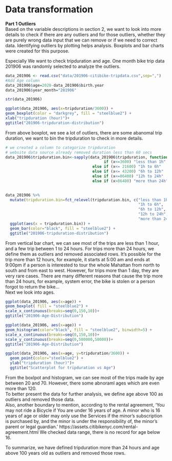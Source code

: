 # Data transformation

**Part 1 Outliers **  
Based on the variable descriptions in section 2, we want to look into more details to check if there are any outliers and for those outliers, whether they are purely wrong data input that we can remove or if we need to correct data. Identifying outliers by plotting helps analysis. Boxplots and bar charts were created for this purpose.  
 
\newline
Especially We want to check tripduration and age. One month bike trip data 201906 was randomly selected to analyze the outliers.


```{r}
data_201906 <- read.csv("data/201906-citibike-tripdata.csv",sep=",")
#Add Age column
data_201906$age=2020-data_201906$birth.year
data_201906$year_month="201906"

str(data_201906)
```

```{r}
ggplot(data_201906, aes(x=tripduration/3600)) +
geom_boxplot(color = "darkgrey", fill = "steelblue2") +
xlab("tripduration (hour)")+
ggtitle("201906-tripduration-distribution")

```
From above boxplot, we see a lot of outliers, there are some abanomal trip duration, we want to bin the tripduration to check in more details.  


```{r}
# we created a column to categorize tripduration  
# website data source already removed duration less than 60 secs
data_201906$tripduration.bin<-sapply(data_201906$tripduration, function(x) 
                                           if (x<=3600) "less than 1h"
                                      else if (x<= 21600) "1h to 6h"
                                      else if (x<= 43200) "6h to 12h"
                                      else if (x<=86400) "12h to 24h"
                                      else if (x>86400) "more than 24h")
                                  
```

```{r}
data_201906 %>%
  mutate(tripduration.bin=fct_relevel(tripduration.bin, c("less than 1h",
                                                          "1h to 6h",
                                                          "6h to 12h",
                                                          "12h to 24h",
                                                          "more than 24h"))) %>%
  ggplot(aes(x = tripduration.bin)) +
  geom_bar(color="black", fill = "steelblue2") +
  ggtitle("201906-tripduration-distribution")
```

From vertical bar chart, we can see most of the trips are less than 1 hour, and a few trip between 1 to 24 hours. For trips more than 24 hours, we define them as outliers and removed associated rows. It's possible for the trip more than 12 hours, for example, it starts at 5:00 am and ends at 9:00pm if a person is interested to tour the whole Mahattan from north to south and from east to west. However, for trips more than 1 day, they are very rare cases. There are many different reasons that cause the trip more than 24 hours, for example, system error, the bike is stolen or a person forgot to return the bike...  
\newline
Next we look into ages.


```{r}
ggplot(data_201906, aes(x=age)) +
geom_boxplot( fill = "steelblue2") +
scale_x_continuous(breaks=seq(0,150,10))+
ggtitle("201906-Age-Distribution")
```


```{r}
ggplot(data_201906, aes(x=age)) +
geom_histogram(color="black", fill = "steelblue2", binwidth=5) +
scale_x_continuous(breaks=seq(0,150,10))+
scale_y_continuous(breaks=seq(0,500000,50000))+
ggtitle("201906-Age-Distribution")
```


```{r}
ggplot(data_201906, aes(x=age, y=tripduration/3600)) + 
  geom_point(color="steelblue2") +
  ylab("tripduration (hour)")+
  ggtitle("Scatterplot for tripduration vs Age")

```

\newline
From the boxlpot and histogram, we can see most of the trips made by age between 20 and 70. However, there some abnoraml ages which are even more than 120.  
To better present the data for further analysis, we define age above 100 as outliers and removed those data.   
Also, another boundary to mention, according to the rental agreement, 'You may not ride a Bicycle if You are under 16 years of age. A minor who is 16 years of age or older may only use the Services if the minor’s subscription is purchased by, and the minor is under the responsibility of, the minor’s parent or legal guardian.' https://assets.citibikenyc.com/rental-agreement.html We checked data range, there is no record for age below 16.  

\newline
To summarize, we have defined tripduration more than 24 hours and age above 100 years old as outliers and removed those rows.  




